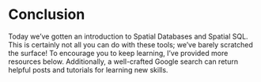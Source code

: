 # Conclusion
Today we've gotten an introduction to Spatial Databases and Spatial SQL.  This is certainly not all you can do with these tools; we've barely scratched the surface!  To encourage you to keep learning, I've provided more resources below.  Additionally, a well-crafted Google search can return helpful posts and tutorials for learning new skills.